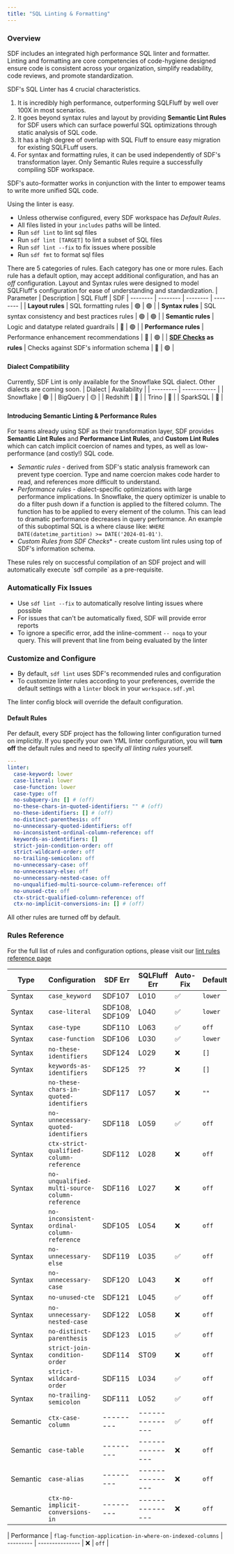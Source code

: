 ```yaml
---
title: "SQL Linting & Formatting"
---
```


### Overview

SDF includes an integrated high performance SQL linter and formatter. Linting and formatting are core competencies of code-hygiene designed ensure code is consistent across your organization, simplify readability, code reviews, and promote standardization.

SDF's SQL Linter has 4 crucial characteristics.
1. It is incredibly high performance, outperforming SQLFluff by well over 100X in most scenarios.
2. It goes beyond syntax rules and layout by providing **Semantic Lint Rules** for SDF users which can surface powerful SQL optimizations through static analysis of SQL code.
3. It has a high degree of overlap with SQL Fluff to ensure easy migration for existing SQLFLuff users.
4. For syntax and formatting rules, it can be used independently of SDF's transformation layer. Only Semantic Rules require a successfully compiling SDF workspace.

SDF's auto-formatter works in conjunction with the linter to empower teams to write more unified SQL code.

Using the linter is easy.
* Unless otherwise configured, every SDF workspace has *Default Rules*.
* All files listed in your `includes` paths will be linted.
* Run `sdf lint` to lint sql files
* Run `sdf lint [TARGET]` to lint a subset of SQL files
* Run `sdf lint --fix` to fix issues where possible
* Run `sdf fmt` to format sql files

There are 5 categories of rules. Each category has one or more rules. Each rule has a default option, may accept additional configuration, and has an *off* configuration. Layout and Syntax rules were designed to model SQLFluff's configuration for ease of understanding and standardization.
| Parameter | Description | SQL Fluff | SDF
| -------- | -------- | -------- | -------- |
| **Layout rules** | SQL formatting rules | 🟢 | 🟢 |
| **Syntax rules** | SQL syntax consistency and best practices rules | 🟢 | 🟢 |
| **Semantic rules** | Logic and datatype related guardrails | 🔴 | 🟢 |
| **Performance rules** | Performance enhancement recommendations | 🔴 | 🟢 |
| **[SDF Checks](/guide/data-quality/checks) as rules** | Checks against SDF's information schema | 🔴 | 🟢 |


#### Dialect Compatibility
Currently, SDF Lint is only available for the Snowflake SQL dialect. Other dialects are coming soon.
| Dialect   | Availability |
| --------- | ------------ | 
| Snowflake | 🟢           |
| BigQuery  | 🟡           |
| Redshift  | 🔴           |
| Trino     | 🔴           |
| SparkSQL  | 🔴           |

#### Introducing Semantic Linting & Performance Rules
For teams already using SDF as their transformation layer, SDF provides **Semantic Lint Rules** and **Performance Lint Rules**, and **Custom Lint Rules** which can catch implicit coercion of names and types, as well as low-performance (and costly!) SQL code.
- *Semantic rules* - derived from SDF's static analysis framework can prevent type coercion. Type and name coercion makes code harder to read, and references more difficult to understand.
- *Performance rules* - dialect-specific optimizations with large performance implications. In Snowflake, the query optimizer is unable to do a filter push down if a function is applied to the filtered column. The function has to be applied to every element of the column. This can lead to dramatic performance decreases in query performance. An example of this suboptimal SQL is a where clause like: `WHERE DATE(datetime_partition) >= DATE('2024-01-01')`.
- *Custom Rules from SDF Checks** - create custom lint rules using top of SDF's information schema.

<Note>
These rules rely on successful compilation of an SDF project and will automatically execute `sdf compile` as a pre-requisite.
</Note>

### Automatically Fix Issues
- Use `sdf lint --fix` to automatically resolve linting issues where possible
- For issues that can't be automatically fixed, SDF will provide error reports
- To ignore a specific error, add the inline-comment `-- noqa` to your query. This will prevent that line from being evaluated by the linter

### Customize and Configure 
- By default, `sdf lint` uses SDF's recommended rules and configuration
- To customize linter rules according to your preferences, override the default settings with a `linter` block in your `workspace.sdf.yml`

<Note>
The linter config block will override the default configuration.
</Note>

#### Default Rules
Per default, every SDF project has the following linter configuration turned on implicitly. 
If you specify your own YML linter configuration, you will **turn off** the default rules and need to specify *all linting rules* yourself.

``` yml
---
linter: 
  case-keyword: lower 
  case-literal: lower
  case-function: lower
  case-type: off   
  no-subquery-in: [] # (off) 
  no-these-chars-in-quoted-identifiers: "" # (off)
  no-these-identifiers: [] # (off) 
  no-distinct-parenthesis: off 
  no-unnecessary-quoted-identifiers: off  
  no-inconsistent-ordinal-column-reference: off  
  keywords-as-identifiers: []  
  strict-join-condition-order: off 
  strict-wildcard-order: off 
  no-trailing-semicolon: off  
  no-unnecessary-case: off 
  no-unnecessary-else: off 
  no-unnecessary-nested-case: off 
  no-unqualified-multi-source-column-reference: off  
  no-unused-cte: off    
  ctx-strict-qualified-column-reference: off  
  ctx-no-implicit-conversions-in: [] # (off) 
```

<Note>
All other rules are turned off by default.
</Note>

### Rules Reference

For the full list of rules and configuration options, please visit our 
[lint rules reference page](/reference/lint-rules)



| Type        | Configuration | SDF Err | SQLFluff Err | Auto-Fix |  Default
| ----------- | ------------- | --------- | --------------- | -------- | -------- |
| Syntax      | `case_keyword` | SDF107 | L010              |    ✅    | `lower` |
| Syntax      | `case-literal` | SDF108, SDF109  | L040     |     ✅   | `lower` |
| Syntax      | `case-type` | SDF110        | L063            |    ✅    | `off` |
| Syntax      | `case-function` | SDF106 | L030 |    ✅    | `lower` |
| Syntax      | `no-these-identifiers` | SDF124 | L029 |    ❌    | `[]` |
| Syntax      | `keywords-as-identifiers` | SDF125 | ?? |    ❌    | `[]` |
| Syntax      | `no-these-chars-in-quoted-identifiers` | SDF117 | L057 |    ❌    | ` "" ` |
| Syntax      | `no-unnecessary-quoted-identifiers` | SDF118 | L059 |    ✅    | `off` |
| Syntax      | `ctx-strict-qualified-column-reference` | SDF112 | L028 |    ❌    | `off` |
| Syntax      | `no-unqualified-multi-source-column-reference` | SDF116 | L027 |    ❌    | `off` |
| Syntax      | `no-inconsistent-ordinal-column-reference` | SDF105 | L054 |    ❌    | `off` |
| Syntax      | `no-unnecessary-else` | SDF119 | L035 |    ✅    | `off` |
| Syntax      | `no-unnecessary-case` | SDF120 | L043 |    ❌    | `off` |
| Syntax      | `no-unused-cte` | SDF121 | L045 |    ✅    | `off` |
| Syntax      | `no-unnecessary-nested-case` | SDF122 | L058 |    ❌    | `off` |
| Syntax      | `no-distinct-parenthesis` | SDF123 | L015 |    ✅    | `off` |
| Syntax      | `strict-join-condition-order` | SDF114 | ST09 |    ❌    | `off` |
| Syntax      | `strict-wildcard-order` | SDF115 | L034 |    ✅    | `off` |
| Syntax      | `no-trailing-semicolon` | SDF111 | L052 |    ✅    | `off` |
| Semantic    | `ctx-case-column` | --------- | --------------- |    ✅    | `off` |
| Semantic    | `case-table` | --------- | --------------- |    ❌    | `off` |
| Semantic    | `case-alias` | --------- | --------------- |    ❌    | `off` |
| Semantic    | `ctx-no-implicit-conversions-in` | --------- | --------------- |    ❌    | `off` |

| Performance | `flag-function-application-in-where-on-indexed-columns` | --------- | --------------- |    ❌    | `off` |
